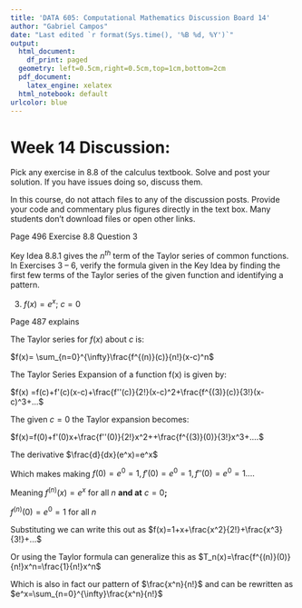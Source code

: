 ```yaml
---
title: 'DATA 605: Computational Mathematics Discussion Board 14'
author: "Gabriel Campos"
date: "Last edited `r format(Sys.time(), '%B %d, %Y')`"
output:
  html_document:
    df_print: paged
  geometry: left=0.5cm,right=0.5cm,top=1cm,bottom=2cm
  pdf_document:
    latex_engine: xelatex
  html_notebook: default
urlcolor: blue
---
```


# Week 14 Discussion:

Pick any exercise in 8.8 of the calculus textbook.  Solve and post your solution.  If you have issues doing so, discuss them. 

In this course, do not attach files to any of the discussion posts.  Provide your code and commentary plus figures directly in the text box.  Many students don't download files or open other links.

Page 496 Exercise 8.8 Question 3 

Key Idea 8.8.1 gives the $n^{th}$ term of the Taylor series of common functions. In Exercises 3 – 6, verify the formula given in the Key Idea by finding the first few terms of the Taylor series of the given function and identifying a pattern.

3. $f(x)=e^x$; $c=0$

Page 487 explains

The Taylor series for $f(x)$ about $c$ is:

$f(x)= \sum_{n=0}^{\infty}\frac{f^{(n)}(c)}{n!}(x-c)^n$

The Taylor Series Expansion of a function f(x) is given by:

$f(x) =f(c)+f'(c)(x-c)+\frac{f''(c)}{2!}(x-c)^2+\frac{f^{(3)}(c)}{3!}(x-c)^3+...$

The given $c=0$ the Taylor expansion becomes:

$f(x)=f(0)+f'(0)x+\frac{f''(0)}{2!}x^2++\frac{f^{(3)}(0)}{3!}x^3+....$

The derivative $\frac{d}{dx}(e^x)=e^x$ 

Which makes making $f(0)=e^0=1,f'(0)=e^0=1,f''(0)=e^0=1....$ 

Meaning $f^{(n)}(x)=e^x$ for all $n$
**and at** $c=0$**;**

$f^{(n)}(0)=e^0=1$ for all $n$

Substituting we can write this out as $f(x)=1+x+\frac{x^2}{2!}+\frac{x^3}{3!}+...$ 

Or using the Taylor formula can generalize this as $T_n(x)=\frac{f^{(n)}(0)}{n!}x^n=\frac{1}{n!}x^n$

Which is also in fact our pattern of $\frac{x^n}{n!}$ and can be rewritten as $e^x=\sum_{n=0}^{\infty}\frac{x^n}{n!}$
